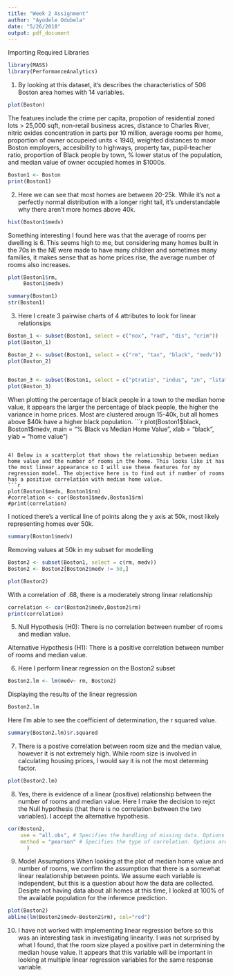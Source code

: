 ```yaml
---
title: "Week 2 Assignment"
author: "Ayodele Odubela"
date: "5/26/2018"
output: pdf_document
---
```


Importing Required Libraries
```r
library(MASS)
library(PerformanceAnalytics)
```

1) By looking at this dataset, it's describes the characteristics of 506 Boston area homes with 14 variables.
```r
plot(Boston)
```

The features include the crime per capita, propotion of residential zoned lots > 25,000 sqft, non-retail business acres, distance to Charles River, nitric oxides concentration in parts per 10 million, average rooms per home, proportion of owner occupeied units < 1940, weighted distances to maor Boston employers, accesibility to highways, property tax, pupil-teacher ratio, proportion of Black people by town, % lower status of the population, and median value of owner occupied homes in $1000s.

```r
Boston1 <- Boston
print(Boston1)
```

2) Here we can see that most homes are between 20-25k. While it's not a perfectly normal distribution with a longer right tail, it's understandable why there aren't more homes above 40k. 
```r
hist(Boston1$medv)
```

Something interesting I found here was that the average of rooms per dwelling is 6. This seems high to me, but considering many homes built in the 70s in the NE were made to have many children and sometimes many families, it makes sense that as home prices rise, the average number of rooms also increases.
```r
plot(Boston1$rm,
     Boston1$medv)

summary(Boston1)
str(Boston1)
```

3) Here I create 3 pairwise charts of 4 attributes to look for linear relationsips
```r
Boston_1 <- subset(Boston1, select = c("nox", "rad", "dis", "crim"))
plot(Boston_1)
```

```r
Boston_2 <- subset(Boston1, select = c("rm", "tax", "black", "medv"))
plot(Boston_2)
                   
```

```r
Boston_3 <- subset(Boston1, select = c("ptratio", "indus", "zn", "lstat"))
plot(Boston_3)
```

When plotting the percentage of black people in a town to the median home value, it appears the larger the percentage of black people, the higher the variance in home prices. Most are clustered arougn 15-40k, but all homes above $40k have a higher black population. 
```r
plot(Boston1$black,
     Boston1$medv,
     main = "% Black vs Median Home Value",
     xlab = "black",
     ylab = "home value")
```

4) Below is a scatterplot that shows the relationship between median home value and the number of rooms in the home. This looks like it has the most linear appearance so I will use these features for my regression model. The objective here is to find out if number of rooms has a positive correlation with median home value. 
```r
plot(Boston1$medv, Boston1$rm)
#correlation <- cor(Boston1$medv,Boston1$rm)
#print(correlation)
```

I noticed there's a vertical line of points along the y axis at 50k, most likely representing homes over 50k. 
```r
summary(Boston1$medv)
```

Removing values at 50k in my subset for modelling
```r
Boston2 <- subset(Boston1, select = c(rm, medv))
Boston2 <- Boston2[Boston2$medv != 50,]
```

```r
plot(Boston2)
```


With a correlation of .68, there is a moderately strong linear relationship

```r
correlation <- cor(Boston2$medv,Boston2$rm)
print(correlation)
```


5) 
Null Hypothesis (H0): There is no correlation between number of rooms and median value.

Alternative Hypothesis (H1): There is a positive correlation between number of rooms and median value.

6)
Here I perform linear regression on the Boston2 subset
```r
Boston2.lm <- lm(medv~ rm, Boston2)
```


Displaying the results of the linear regression
```r
Boston2.lm
```

Here I'm able to see the coefficient of determination, the r squared value.
```r
summary(Boston2.lm)$r.squared
```

7) There is a postive correlation between room size and the median value, however it is not extremely high. While room size is involved in calculating housing prices, I would say it is not the most determing factor. 

```r
plot(Boston2.lm)
```


8) Yes, there is evidence of a linear (positive) relationship between the number of rooms and median value. Here I make the decision to rejct the Null hypothesis (that there is no correlation between the two variables). I accept the alternative hypothesis.
```r
cor(Boston2, 
    use = "all.obs", # Specifies the handling of missing data. Options are all.obs (assumes no missing data - missing data will produce an error), complete.obs (listwise deletion), and pairwise.complete.obs (pairwise deletion)
    method = "pearson" # Specifies the type of correlation. Options are pearson, spearman or kendall.
      )
```

9) Model Assumptions
When looking at the plot of median home value and number of rooms, we confirm the assumption that there is a somewhat linear realationship between points. We assume each variable is independent, but this is a question about how the data are collected. Desipte not having data about all homes at this time, I looked at 100% of the available population for the inference prediction.
```r
plot(Boston2)
abline(lm(Boston2$medv~Boston2$rm), col="red")
```


10) I have not worked with implementing linear regression before so this was an interesting task in investigating linearity. I was not surprised by what I found, that the room size played a positive part in determining the median house value. It appears that this variable will be important in looking at multiple linear regression variables for the same response variable. 
